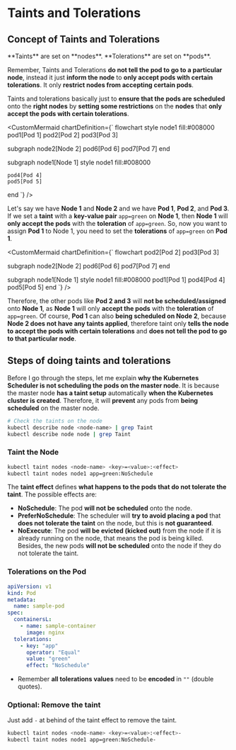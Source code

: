 # Taints and Tolerations

## Concept of Taints and Tolerations

<Callout type="important">
  **Taints** are set on **nodes**.  
  **Tolerations** are set on **pods**.

  Remember, Taints and Tolerations **do not tell the pod to go to a particular node**, instead it just **inform the node** to **only accept pods with certain tolerations**. It only **restrict nodes from accepting certain pods**.
</Callout>

Taints and tolerations basically just to **ensure that the pods are scheduled** onto the **right nodes** by **setting some restrictions** on the **nodes** that **only accept the pods with certain tolerations**.

<CustomMermaid chartDefinition={`
flowchart
  style node1 fill:#008000
  pod1[Pod 1]
  pod2[Pod 2]
  pod3[Pod 3]

  subgraph node2[Node 2]
    pod6[Pod 6]
    pod7[Pod 7]
  end

  subgraph node1[Node 1]
    style node1 fill:#008000

    pod4[Pod 4]
    pod5[Pod 5]
  end
`} />

Let's say we have **Node 1** and **Node 2** and we have **Pod 1**, **Pod 2**, and **Pod 3**. If we set a **taint** with a **key-value pair** `app=green` on **Node 1**, then **Node 1** will **only accept the pods** with the **toleration** of `app=green`. So, now you want to assign **Pod 1** to Node 1, you need to set the **tolerations** of `app=green` on **Pod 1**. 

<CustomMermaid chartDefinition={`
flowchart
  pod2[Pod 2]
  pod3[Pod 3]

  subgraph node2[Node 2]
    pod6[Pod 6]
    pod7[Pod 7]
  end

  subgraph node1[Node 1]
    style node1 fill:#008000
    pod1[Pod 1]
    pod4[Pod 4]
    pod5[Pod 5]
  end
`} />

Therefore, the other pods like **Pod 2 and 3** will **not be scheduled/assigned** onto **Node 1**, as **Node 1** will only **accept the pods** with the **toleration** of `app=green`. Of course, **Pod 1** can also **being scheduled on Node 2**, because **Node 2 does not have any taints applied**, therefore taint only **tells the node to accept the pods with certain tolerations** and **does not tell the pod to go to that particular node**.

## Steps of doing taints and tolerations

Before I go through the steps, let me explain **why the Kubernetes Scheduler is not scheduling the pods on the master node**. It is because the master node **has a taint setup** automatically **when the Kubernetes cluster is created**. Therefore, it will **prevent** any pods from **being scheduled** on the master node.

```bash
# Check the taints on the node
kubectl describe node <node-name> | grep Taint
kubectl describe node node | grep Taint
```

<Steps>

### Taint the Node

```bash
kubectl taint nodes <node-name> <key>=<value>:<effect>
kubectl taint nodes node1 app=green:NoSchedule
```

The **taint effect** defines **what happens to the pods that do not tolerate the taint**. The possible effects are:
- **NoSchedule**: The pod **will not be scheduled** onto the node.
- **PreferNoSchedule**: The scheduler will **try to avoid placing a pod** that **does not tolerate the taint** on the node, but this is **not guaranteed**.
- **NoExecute**: The pod **will be evicted (kicked out)** from the node if it is already running on the node, that means the pod is being killed. Besides, the new pods **will not be scheduled** onto the node if they do not tolerate the taint.

### Tolerations on the Pod

```yaml filename="sample-pod.yaml"
apiVersion: v1
kind: Pod
metadata:
  name: sample-pod
spec:
  containersL:
    - name: sample-container
      image: nginx
  tolerations:
    - key: "app"
      operator: "Equal"
      value: "green"
      effect: "NoSchedule"
```
- Remember **all tolerations values** need to be **encoded** in `""` (double quotes).

### Optional: Remove the taint

Just add `-` at behind of the taint effect to remove the taint.

```bash
kubectl taint nodes <node-name> <key>=<value>:<effect>-
kubectl taint nodes node1 app=green:NoSchedule-
```

</Steps>
